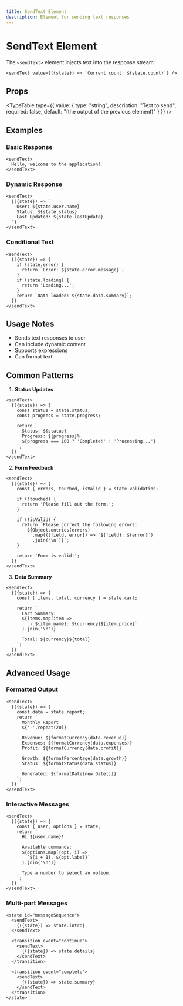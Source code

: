 ```yaml
---
title: SendText Element
description: Element for sending text responses
---
```


# SendText Element

The `<sendText>` element injects text into the response stream:


```mdx
<sendText value={({state}) => `Current count: ${state.count}`} />
```

## Props

<TypeTable type={{
    value: {
      type: "string",
      description: "Text to send",
      required: false,
      default: "(the output of the previous element)"
    }
  }} />

## Examples

### Basic Response

```mdx
<sendText>
  Hello, welcome to the application!
</sendText>
```

### Dynamic Response

```mdx
<sendText>
  {({state}) => `
    User: ${state.user.name}
    Status: ${state.status}
    Last Updated: ${state.lastUpdate}
  `}
</sendText>
```

### Conditional Text

```mdx
<sendText>
  {({state}) => {
    if (state.error) {
      return `Error: ${state.error.message}`;
    }
    if (state.loading) {
      return 'Loading...';
    }
    return `Data loaded: ${state.data.summary}`;
  }}
</sendText>
```

## Usage Notes

- Sends text responses to user
- Can include dynamic content
- Supports expressions
- Can format text

## Common Patterns

1. **Status Updates**
```mdx
<sendText>
  {({state}) => {
    const status = state.status;
    const progress = state.progress;
    
    return `
      Status: ${status}
      Progress: ${progress}%
      ${progress === 100 ? 'Complete!' : 'Processing...'}
    `;
  }}
</sendText>
```

2. **Form Feedback**
```mdx
<sendText>
  {({state}) => {
    const { errors, touched, isValid } = state.validation;
    
    if (!touched) {
      return 'Please fill out the form.';
    }
    
    if (!isValid) {
      return `Please correct the following errors:
        ${Object.entries(errors)
          .map(([field, error]) => `${field}: ${error}`)
          .join('\n')}`;
    }
    
    return 'Form is valid!';
  }}
</sendText>
```

3. **Data Summary**
```mdx
<sendText>
  {({state}) => {
    const { items, total, currency } = state.cart;
    
    return `
      Cart Summary:
      ${items.map(item => 
        `- ${item.name}: ${currency}${item.price}`
      ).join('\n')}
      
      Total: ${currency}${total}
    `;
  }}
</sendText>
```

## Advanced Usage

### Formatted Output

```mdx
<sendText>
  {({state}) => {
    const data = state.report;
    return `
      Monthly Report
      ${'-'.repeat(20)}
      
      Revenue: ${formatCurrency(data.revenue)}
      Expenses: ${formatCurrency(data.expenses)}
      Profit: ${formatCurrency(data.profit)}
      
      Growth: ${formatPercentage(data.growth)}
      Status: ${formatStatus(data.status)}
      
      Generated: ${formatDate(new Date())}
    `;
  }}
</sendText>
```

### Interactive Messages

```mdx
<sendText>
  {({state}) => {
    const { user, options } = state;
    return `
      Hi ${user.name}!
      
      Available commands:
      ${options.map((opt, i) => 
        `${i + 1}. ${opt.label}`
      ).join('\n')}
      
      Type a number to select an option.
    `;
  }}
</sendText>
```

### Multi-part Messages

```mdx
<state id="messageSequence">
  <sendText>
    {({state}) => state.intro}
  </sendText>
  
  <transition event="continue">
    <sendText>
      {({state}) => state.details}
    </sendText>
  </transition>
  
  <transition event="complete">
    <sendText>
      {({state}) => state.summary}
    </sendText>
  </transition>
</state>
